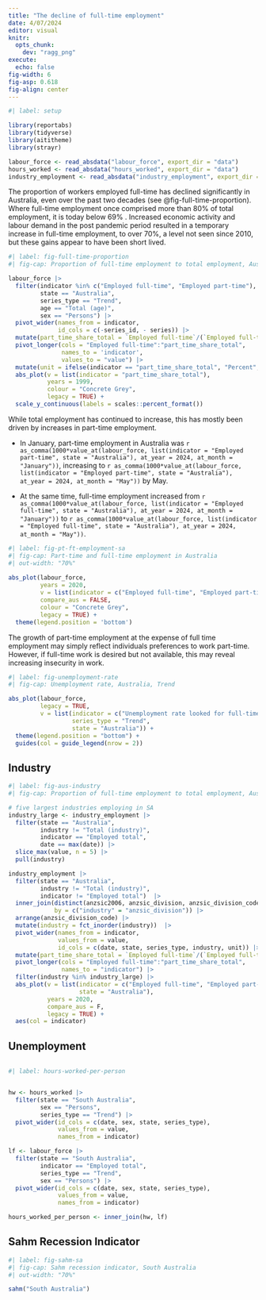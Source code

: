 ```yaml
---
title: "The decline of full-time employment"
date: 4/07/2024
editor: visual
knitr:
  opts_chunk: 
    dev: "ragg_png"
execute: 
  echo: false
fig-width: 6
fig-asp: 0.618
fig-align: center
---
```


```r
#| label: setup

library(reportabs)
library(tidyverse)
library(aititheme)
library(strayr)

labour_force <- read_absdata("labour_force", export_dir = "data")
hours_worked <- read_absdata("hours_worked", export_dir = "data")
industry_employment <- read_absdata("industry_employment", export_dir = "data")


```

The proportion of workers employed full-time has declined significantly in Australia, even over the past two decades (see @fig-full-time-proportion). Where full-time employment once comprised more than 80% of total employment, it is today below 69% . Increased economic activity and labour demand in the post pandemic period resulted in a temporary increase in full-time employment, to over 70%, a level not seen since 2010, but these gains appear to have been short lived.

```r
#| label: fig-full-time-proportion
#| fig-cap: Proportion of full-time employment to total employment, Australia, Trend

labour_force |> 
  filter(indicator %in% c("Employed full-time", "Employed part-time"),
         state == "Australia", 
         series_type == "Trend", 
         age == "Total (age)",
         sex == "Persons") |> 
  pivot_wider(names_from = indicator, 
              id_cols = c(-series_id, - series)) |> 
  mutate(part_time_share_total = `Employed full-time`/(`Employed full-time` + `Employed part-time`)) |> 
  pivot_longer(cols = "Employed full-time":"part_time_share_total",
               names_to = 'indicator',
               values_to = "value") |> 
  mutate(unit = ifelse(indicator == "part_time_share_total", "Percent", unit)) |> 
  abs_plot(v = list(indicator = "part_time_share_total"),
           years = 1999,
           colour = "Concrete Grey",
           legacy = TRUE) +
  scale_y_continuous(labels = scales::percent_format())
```

While total employment has continued to increase, this has mostly been driven by increases in part-time employment.

-   In January, part-time employment in Australia was `r as_comma(1000*value_at(labour_force, list(indicator = "Employed part-time", state = "Australia"), at_year = 2024, at_month = "January"))`, increasing to `r as_comma(1000*value_at(labour_force, list(indicator = "Employed part-time", state = "Australia"), at_year = 2024, at_month = "May"))` by May.

-   At the same time, full-time employment increased from `r as_comma(1000*value_at(labour_force, list(indicator = "Employed full-time", state = "Australia"), at_year = 2024, at_month = "January"))` to `r as_comma(1000*value_at(labour_force, list(indicator = "Employed full-time", state = "Australia"), at_year = 2024, at_month = "May"))`.

```r
#| label: fig-pt-ft-employment-sa 
#| fig-cap: Part-time and full-time employment in Australia 
#| out-width: "70%"  
 
abs_plot(labour_force, 
         years = 2020,
         v = list(indicator = c("Employed full-time", "Employed part-time"),                    state = "Australia"),          
         compare_aus = FALSE, 
         colour = "Concrete Grey",
         legacy = TRUE) +  
  theme(legend.position = 'bottom')    
```

The growth of part-time employment at the expense of full time employment may simply reflect individuals preferences to work part-time. However, if full-time work is desired but not available, this may reveal increasing insecurity in work.

```r
#| label: fig-unemployment-rate
#| fig-cap: Unemployment rate, Australia, Trend

abs_plot(labour_force,
         legacy = TRUE,
         v = list(indicator = c("Unemployment rate looked for full-time work", "Unemployment rate looked for only part-time work"),
                  series_type = "Trend",
                  state = "Australia")) +
  theme(legend.position = "bottom") +
  guides(col = guide_legend(nrow = 2))
```

## Industry

```r
#| label: fig-aus-industry
#| fig-cap: Proportion of full-time employment to total employment, Australia, by industry

# five largest industries employing in SA
industry_large <- industry_employment |> 
  filter(state == "Australia",
         industry != "Total (industry)",
         indicator == "Employed total",
         date == max(date)) |> 
  slice_max(value, n = 5) |>  
  pull(industry)

industry_employment |> 
  filter(state == "Australia", 
         industry != "Total (industry)", 
         indicator != "Employed total")  |> 
  inner_join(distinct(anzsic2006, anzsic_division, anzsic_division_code), 
             by = c("industry" = "anzsic_division")) |> 
  arrange(anzsic_division_code) |> 
  mutate(industry = fct_inorder(industry))  |> 
  pivot_wider(names_from = indicator,
              values_from = value,
              id_cols = c(date, state, series_type, industry, unit)) |> 
  mutate(part_time_share_total = `Employed full-time`/(`Employed full-time` + `Employed part-time`)) |> 
  pivot_longer(cols = "Employed full-time":"part_time_share_total",
               names_to = "indicator") |>
  filter(industry %in% industry_large) |> 
  abs_plot(v = list(indicator = c("Employed full-time", "Employed part-time"),
                    state = "Australia"),
           years = 2020,
           compare_aus = F,
           legacy = TRUE) +
  aes(col = indicator) 
```

## Unemployment

```r

```

```r
#| label: hours-worked-per-person


hw <- hours_worked |> 
  filter(state == "South Australia",
         sex == "Persons", 
         series_type == "Trend") |> 
  pivot_wider(id_cols = c(date, sex, state, series_type),
              values_from = value,
              names_from = indicator)

lf <- labour_force |> 
  filter(state == "South Australia",
         indicator == "Employed total",
         series_type == "Trend",
         sex == "Persons") |> 
  pivot_wider(id_cols = c(date, sex, state, series_type),
              values_from = value,
              names_from = indicator)

hours_worked_per_person <- inner_join(hw, lf)


```

## Sahm Recession Indicator

```r
#| label: fig-sahm-sa
#| fig-cap: Sahm recession indicator, South Australia
#| out-width: "70%"

sahm("South Australia")

```
